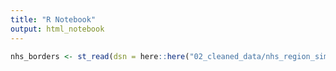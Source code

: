 ```yaml
---
title: "R Notebook"
output: html_notebook
---
```

```r
nhs_borders <- st_read(dsn = here::here("02_cleaned_data/nhs_region_simple"))

```

